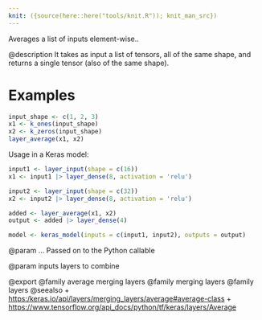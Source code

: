 ```yaml
---
knit: ({source(here::here("tools/knit.R")); knit_man_src})
---
```

Averages a list of inputs element-wise..

@description
It takes as input a list of tensors, all of the same shape,
and returns a single tensor (also of the same shape).

# Examples
```r
input_shape <- c(1, 2, 3)
x1 <- k_ones(input_shape)
x2 <- k_zeros(input_shape)
layer_average(x1, x2)
```

Usage in a Keras model:

```r
input1 <- layer_input(shape = c(16))
x1 <- input1 |> layer_dense(8, activation = 'relu')

input2 <- layer_input(shape = c(32))
x2 <- input2 |> layer_dense(8, activation = 'relu')

added <- layer_average(x1, x2)
output <- added |> layer_dense(4)

model <- keras_model(inputs = c(input1, input2), outputs = output)
```

@param ...
Passed on to the Python callable

@param inputs
layers to combine

@export
@family average merging layers
@family merging layers
@family layers
@seealso
+ <https:/keras.io/api/layers/merging_layers/average#average-class>
+ <https://www.tensorflow.org/api_docs/python/tf/keras/layers/Average>
